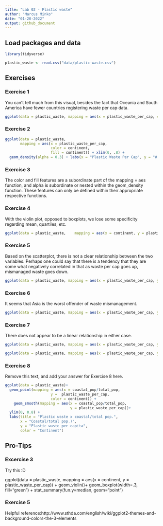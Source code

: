 ```yaml
---
title: "Lab 02 - Plastic waste"
author: "Marcus Minko"
date: "01-20-2022"
output: github_document
---
```


## Load packages and data

```r
library(tidyverse) 
```

```r
plastic_waste <- read.csv("data/plastic-waste.csv")
```

## Exercises

### Exercise 1

You can't tell much from this visual, besides the fact that Oceania and South America have fewer countries registering waste per cap data.

```r
ggplot(data = plastic_waste, mapping = aes(x = plastic_waste_per_cap, color = continent, fill = continent)) + geom_histogram() + facet_wrap(~ continent) + labs(x = "Plastic Waste Per Cap", y = "Amount", title = "Plastic Waste by Continent")
```

### Exercise 2

```r
ggplot(data = plastic_waste, 
       mapping = aes(x = plastic_waste_per_cap, 
                     color = continent, 
                     fill = continent)) + xlim(0, .8) +
  geom_density(alpha = 0.3) + labs(x = "Plastic Waste Per Cap", y = "# of countries", title = "Plastic Waste by Continent")
```

### Exercise 3

The color and fill features are a subordinate part of the mapping = aes 
function, and alpha is subordinate or nested within the geom_density function. These features can only be defined within their appropriate respective functions.

### Exercise 4

With the violin plot, opposed to boxplots, we lose some specificity regarding mean, quartiles, etc.

```r
ggplot(data = plastic_waste,    mapping = aes(x = continent, y = plastic_waste_per_cap, color = continent, fill = continent)) + geom_violin() + labs(x = "Continent", y = "Plastic Waste Per Cap", title = "Plastic Waste by Continent") 

```

### Exercise 5

Based on the scatterplot, there is not a clear relationship between the two variables. Perhaps one could say that there is a tendency that they are some what negatively correlated in that as waste per cap goes up, mismanaged waste goes down.

```r
ggplot(data = plastic_waste, mapping = aes(x = plastic_waste_per_cap, y = mismanaged_plastic_waste)) + geom_point() + labs(x = "Plastic Waste Per Cap", y = "Mismanaged Plastic Waste", title = "Plastic Waste x Mismanaged Plastic Waste")
```

### Exercise 6

It seems that Asia is the worst offender of waste mismanagement.

```r
ggplot(data = plastic_waste, mapping = aes(x = plastic_waste_per_cap, y = mismanaged_plastic_waste, color = continent, shape = continent)) + geom_point() + scale_color_viridis_d() + labs(x = "Plastic Waste Per Cap", y = "# of countries", title = "Plastic Waste x Mismanaged Plastic Waste")
```

### Exercise 7

There does not appear to be a linear relationship in either case.

```r
ggplot(data = plastic_waste, mapping = aes(x = plastic_waste_per_cap, y = total_pop, color = continent, shape = continent)) + geom_point() + scale_color_viridis_d() + labs(x = "Plastic Waste Per Cap", y = "Total Population", title = "Plastic Waste x Total Population")
```

```r
ggplot(data = plastic_waste, mapping = aes(x = plastic_waste_per_cap, y = coastal_pop, color = continent, shape = continent)) + xlim(0, .8) + geom_point() + scale_color_viridis_d() + labs(x = "Plastic Waste Per Cap", y = "Total Population", title = "Plastic Waste x Coastal Population")
```

### Exercise 8

Remove this text, and add your answer for Exercise 8 here.

```r
ggplot(data = plastic_waste)+
  geom_point(mapping = aes(x = coastal_pop/total_pop,
                     y =  plastic_waste_per_cap,
                     color = continent)) +
    geom_smooth(mapping = aes(x = coastal_pop/total_pop,
                              y = plastic_waste_per_cap))+
  ylim(0, 0.8) +
  labs(title = "Plastic waste x coastal/total pop.",
       x = "Coastal/total pop.)",
       y = "Plastic waste per capita",
       color = "Continent")
```

## Pro-Tips

### Excercise 3

Try this :D

ggplot(data = plastic_waste, 
       mapping = aes(x = continent, 
                     y = plastic_waste_per_cap)) +
  geom_violin()+
  geom_boxplot(width=.3, fill="green") +
  stat_summary(fun.y=median, geom="point") 
  
### Exercise 5 

Helpful reference:http://www.sthda.com/english/wiki/ggplot2-themes-and-background-colors-the-3-elements



